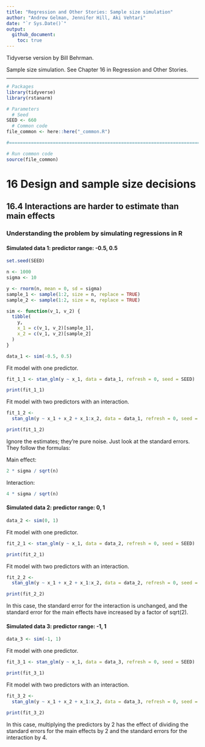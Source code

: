 ```yaml
---
title: "Regression and Other Stories: Sample size simulation"
author: "Andrew Gelman, Jennifer Hill, Aki Vehtari"
date: "`r Sys.Date()`"
output:
  github_document:
    toc: true
---
```

Tidyverse version by Bill Behrman.

Sample size simulation. See Chapter 16 in Regression and Other Stories.

-------------

```r
# Packages
library(tidyverse)
library(rstanarm)

# Parameters
  # Seed
SEED <- 660
  # Common code
file_common <- here::here("_common.R")

#===============================================================================

# Run common code
source(file_common)
```

# 16 Design and sample size decisions

## 16.4 Interactions are harder to estimate than main effects

### Understanding the problem by simulating regressions in R

#### Simulated data 1: predictor range: -0.5, 0.5

```r
set.seed(SEED)

n <- 1000
sigma <- 10

y <- rnorm(n, mean = 0, sd = sigma)
sample_1 <- sample(1:2, size = n, replace = TRUE)
sample_2 <- sample(1:2, size = n, replace = TRUE)

sim <- function(v_1, v_2) {
  tibble(
    y,
    x_1 = c(v_1, v_2)[sample_1],
    x_2 = c(v_1, v_2)[sample_2]
  )
}

data_1 <- sim(-0.5, 0.5)
```

Fit model with one predictor.

```r
fit_1_1 <- stan_glm(y ~ x_1, data = data_1, refresh = 0, seed = SEED)

print(fit_1_1)
```

Fit model with two predictors with an interaction.

```r
fit_1_2 <- 
  stan_glm(y ~ x_1 + x_2 + x_1:x_2, data = data_1, refresh = 0, seed = SEED)

print(fit_1_2)
```

Ignore the estimates; they're pure noise. Just look at the standard errors. They follow the formulas:

Main effect:

```r
2 * sigma / sqrt(n)
```

Interaction:

```r
4 * sigma / sqrt(n)
```

#### Simulated data 2: predictor range: 0, 1

```r
data_2 <- sim(0, 1)
```

Fit model with one predictor.

```r
fit_2_1 <- stan_glm(y ~ x_1, data = data_2, refresh = 0, seed = SEED)

print(fit_2_1)
```

Fit model with two predictors with an interaction.

```r
fit_2_2 <- 
  stan_glm(y ~ x_1 + x_2 + x_1:x_2, data = data_2, refresh = 0, seed = SEED)

print(fit_2_2)
```

In this case, the standard error for the interaction is unchanged, and the standard error for the main effects have increased by a factor of sqrt(2).

#### Simulated data 3: predictor range: -1, 1

```r
data_3 <- sim(-1, 1)
```

Fit model with one predictor.

```r
fit_3_1 <- stan_glm(y ~ x_1, data = data_3, refresh = 0, seed = SEED)

print(fit_3_1)
```

Fit model with two predictors with an interaction.

```r
fit_3_2 <- 
  stan_glm(y ~ x_1 + x_2 + x_1:x_2, data = data_3, refresh = 0, seed = SEED)

print(fit_3_2)
```

In this case, multiplying the predictors by 2 has the effect of dividing the standard errors for the main effects by 2 and the standard errors for the interaction by 4.

